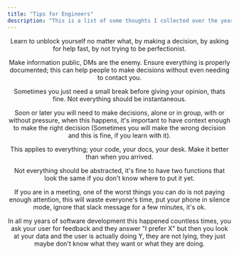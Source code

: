 ```yaml
---
title: "Tips for Engineers"
description: "This is a list of some thoughts I collected over the years about how to be a good software engineer."
---
```


<Header title={frontmatter.title} description={frontmatter.description} />

<Section title="Don't get blocked">

Learn to unblock yourself no matter what, by making a decision, by asking for help fast, by not trying to be perfectionist.

</Section>

<Section title="Don't block others">

Make information public, DMs are the enemy. Ensure everything is properly documented; this can help people to make decisions without even needing to contact you.

</Section>

<Section title="Give it five minutes">

Sometimes you just need a small break before giving your opinion, thats fine. Not everything should be instantaneous.

</Section>

<Section title="Learn to make decisions">

Soon or later you will need to make decisions, alone or in group, with or without pressure, when this happens, it's important to have context enough to make the right decision (Sometimes you will make the wrong decision and this is fine, if you learn with it).

</Section>

<Section title="Be a scout, leave the place you are in better than when you arrived">

This applies to everything; your code, your docs, your desk. Make it better than when you arrived.

</Section>

<Section title="No abstraction is better than the wrong abstraction">

Not everything should be abstracted, it's fine to have two functions that look the same if you don't know where to put it yet.

</Section>

<Section title="Be present">

If you are in a meeting, one of the worst things you can do is not paying enough attention, this will waste everyone's time, put your phone in silence mode, ignore that slack message for a few minutes, it's ok.

</Section>

<Section title="Listen your data">

In all my years of software development this happened countless times, you ask your user for feedback and they answer "I prefer X" but then you look at your data and the user is actually doing Y, they are not lying, they just maybe don't know what they want or what they are doing.

</Section>
